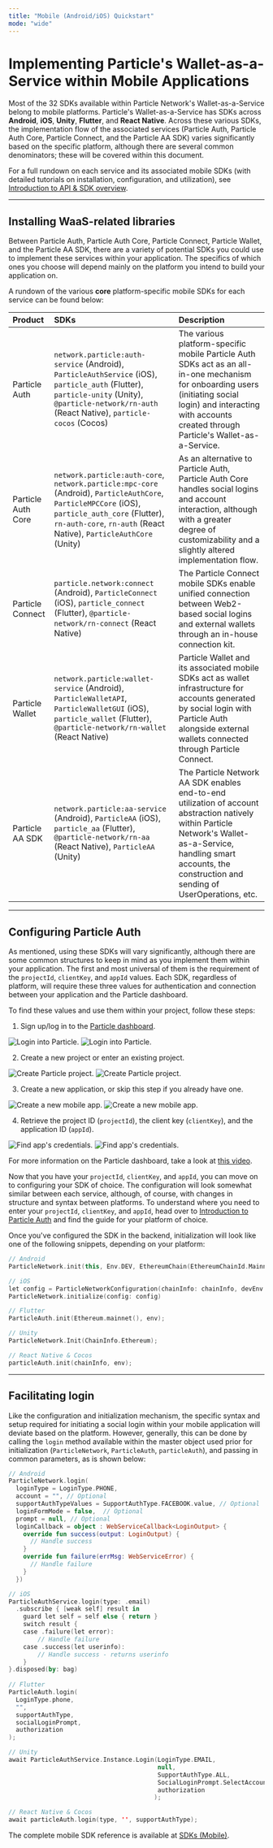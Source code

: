 ```yaml
---
title: "Mobile (Android/iOS) Quickstart"
mode: "wide"
---
```


# Implementing Particle's Wallet-as-a-Service within Mobile Applications

Most of the 32 SDKs available within Particle Network's Wallet-as-a-Service belong to mobile platforms. Particle's Wallet-as-a-Service has SDKs across **Android**, **iOS**, **Unity**, **Flutter**, and **React Native**. Across these various SDKs, the implementation flow of the associated services (Particle Auth, Particle Auth Core, Particle Connect, and the Particle AA SDK) varies significantly based on the specific platform, although there are several common denominators; these will be covered within this document.

For a full rundown on each service and its associated mobile SDKs (with detailed tutorials on installation, configuration, and utilization), see [Introduction to API & SDK overview](/api/introduction).

***

## Installing WaaS-related libraries

Between Particle Auth, Particle Auth Core, Particle Connect, Particle Wallet, and the Particle AA SDK, there are a variety of potential SDKs you could use to implement these services within your application. The specifics of which ones you choose will depend mainly on the platform you intend to build your application on.

A rundown of the various **core** platform-specific mobile SDKs for each service can be found below:

| Product            | SDKs                                                                                                                                                                                                                   | Description                                                                                                                                                                                                             |
| :----------------- | :--------------------------------------------------------------------------------------------------------------------------------------------------------------------------------------------------------------------- | :---------------------------------------------------------------------------------------------------------------------------------------------------------------------------------------------------------------------- |
| Particle Auth      | `network.particle:auth-service` (Android), `ParticleAuthService` (iOS), `particle_auth` (Flutter), `particle-unity` (Unity), `@particle-network/rn-auth` (React Native), `particle-cocos` (Cocos)                      | The various platform-specific mobile Particle Auth SDKs act as an all-in-one mechanism for onboarding users (initiating social login) and interacting with accounts created through Particle's Wallet-as-a-Service.     |
| Particle Auth Core | `network.particle:auth-core`, `network.particle:mpc-core` (Android), `ParticleAuthCore`, `ParticleMPCCore` (iOS), `particle_auth_core` (Flutter), `rn-auth-core`, `rn-auth` (React Native), `ParticleAuthCore` (Unity) | As an alternative to Particle Auth, Particle Auth Core handles social logins and account interaction, although with a greater degree of customizability and a slightly altered implementation flow.                     |
| Particle Connect   | `particle.network:connect` (Android), `ParticleConnect` (iOS), `particle_connect` (Flutter), `@particle-network/rn-connect` (React Native)                                                                             | The Particle Connect mobile SDKs enable unified connection between Web2-based social logins and external wallets through an in-house connection kit.                                                                    |
| Particle Wallet    | `network.particle:wallet-service` (Android), `ParticleWalletAPI`, `ParticleWalletGUI` (iOS), `particle_wallet` (Flutter), `@particle-network/rn-wallet` (React Native)                                                 | Particle Wallet and its associated mobile SDKs act as wallet infrastructure for accounts generated by social login with Particle Auth alongside external wallets connected through Particle Connect.                    |
| Particle AA SDK    | `network.particle:aa-service` (Android), `ParticleAA` (iOS), `particle_aa` (Flutter), `@particle-network/rn-aa` (React Native), `ParticleAA` (Unity)                                                                   | The Particle Network AA SDK enables end-to-end utilization of account abstraction natively within Particle Network's Wallet-as-a-Service, handling smart accounts, the construction and sending of UserOperations, etc. |

***

## Configuring Particle Auth

As mentioned, using these SDKs will vary significantly, although there are some common structures to keep in mind as you implement them within your application. The first and most universal of them is the requirement of the `projectId`, `clientKey`, and `appId` values. Each SDK, regardless of platform, will require these three values for authentication and connection between your application and the Particle dashboard.

To find these values and use them within your project, follow these steps:

1. Sign up/log in to the [Particle dashboard](https://dashboard.particle.network).

<img
  className="block dark:hidden"
  src="/resources/quickstart/waas/images/login.png"
  alt="Login into Particle."
/>
<img
  className="hidden dark:block"
  src="/resources/quickstart/waas/images/login.png"
  alt="Login into Particle."
/>

2. Create a new project or enter an existing project.

<img
  className="block dark:hidden"
  src="/resources/quickstart/waas/images/project.png"
  alt="Create Particle project."
/>
<img
  className="hidden dark:block"
  src="/resources/quickstart/waas/images/project.png"
  alt="Create Particle project."
/>

3. Create a new application, or skip this step if you already have one.

<img
  className="block dark:hidden"
  src="/resources/quickstart/waas/images/mobile-app.png"
  alt="Create a new mobile app."
/>
<img
  className="hidden dark:block"
  src="/resources/quickstart/waas/images/mobile-app.png"
  alt="Create a new mobile app."
/>

4. Retrieve the project ID (`projectId`), the client key (`clientKey`), and the application ID (`appId`).

<img
  className="block dark:hidden"
  src="/resources/quickstart/waas/images/credentials.png"
  alt="Find app's credentials."
/>
<img
  className="hidden dark:block"
  src="/resources/quickstart/waas/images/credentials.png"
  alt="Find app's credentials."
/>

For more information on the Particle dashboard, take a look at [this video](https://www.youtube.com/watch?v=d7DYCMNDmjo&ab_channel=ParticleNetwork).

Now that you have your `projectId`, `clientKey`, and `appId`, you can move on to configuring your SDK of choice. The configuration will look somewhat similar between each service, although, of course, with changes in structure and syntax between platforms. To understand where you need to enter your `projectId`, `clientKey`, and `appId`, head over to [Introduction to Particle Auth](/api/auth/introduction) and find the guide for your platform of choice.

Once you've configured the SDK in the backend, initialization will look like one of the following snippets, depending on your platform:

```kotlin Various languages
// Android
ParticleNetwork.init(this, Env.DEV, EthereumChain(EthereumChainId.Mainnet))

// iOS
let config = ParticleNetworkConfiguration(chainInfo: chainInfo, devEnv: devEnv)
ParticleNetwork.initialize(config: config)

// Flutter
ParticleAuth.init(Ethereum.mainnet(), env);

// Unity
ParticleNetwork.Init(ChainInfo.Ethereum); 

// React Native & Cocos
particleAuth.init(chainInfo, env);
```

***

## Facilitating login

Like the configuration and initialization mechanism, the specific syntax and setup required for initiating a social login within your mobile application will deviate based on the platform. However, generally, this can be done by calling the `login` method available within the master object used prior for initialization (`ParticleNetwork`, `ParticleAuth`, `particleAuth`), and passing in common parameters, as is shown below:

```kotlin Various languages
// Android
ParticleNetwork.login(
  loginType = LoginType.PHONE,
  account = "", // Optional
  supportAuthTypeValues = SupportAuthType.FACEBOOK.value, // Optional
  loginFormMode = false,  // Optional
  prompt = null, // Optional
  loginCallback = object : WebServiceCallback<LoginOutput> {
    override fun success(output: LoginOutput) {
      // Handle success
    }
    override fun failure(errMsg: WebServiceError) {
      // Handle failure
    }
  })

// iOS
ParticleAuthService.login(type: .email)
  .subscribe { [weak self] result in
    guard let self = self else { return }
    switch result {
    case .failure(let error):
        // Handle failure
    case .success(let userinfo):
        // Handle success - returns userinfo
    }
}.disposed(by: bag)
  
// Flutter
ParticleAuth.login(
  LoginType.phone,
  "",
  supportAuthType,
  socialLoginPrompt,
  authorization
);

// Unity
await ParticleAuthService.Instance.Login(LoginType.EMAIL, 
                                         null, 
                                         SupportAuthType.ALL, 
                                         SocialLoginPrompt.SelectAccount, 
                                         authorization
                                        );

// React Native & Cocos
await particleAuth.login(type, '', supportAuthType);
```

<Tip>The complete mobile SDK reference is available at [SDKs (Mobile)](/api/auth/mobile-sdks/android).</Tip>
